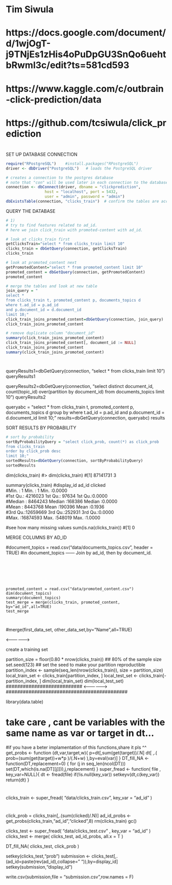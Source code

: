 #   Tim Siwula
#   https://docs.google.com/document/d/1wjOgT-j9TNjEs1zHis4oPuDpGU3SnQo6uehtbRwml3c/edit?ts=581cd593
#   https://www.kaggle.com/c/outbrain-click-prediction/data
#   https://github.com/tcsiwula/click_prediction
#
########################### SET UP DATABASE CONNECTION ################################
```R
require("RPostgreSQL")    #install.packages("RPostgreSQL")
driver <- dbDriver("PostgreSQL")   # loads the PostgreSQL driver

# creates a connection to the postgres database
# note that "con" will be used later in each connection to the database
connection <- dbConnect(driver, dbname = "clickprediction",
                 host = "localhost", port = 5432,
                 user = "admin", password = "admin")
dbExistsTable(connection, "clicks_train")  # confirm the tables are accessible
```
####################################################################################


########################### QUERY THE DATABASE ########################################
```R
# 1) 
# try to find features related to ad_id.
# here we join click_train with promoted-content with ad_id.

# look at clicks_train first
getClicksTrain="select * from clicks_train limit 10"
clicks_train = dbGetQuery(connection, getClicksTrain)
clicks_train

# look at promoted_content next
getPromotedContent="select * from promoted_content limit 10"
promoted_content = dbGetQuery(connection, getPromotedContent)
promoted_content

# merge the tables and look at new table
join_query = "
select * 
from clicks_train t, promoted_content p, documents_topics d
where t.ad_id = p.ad_id 
and p.document_id = d.document_id 
limit 10;"
click_train_joins_promoted_content=dbGetQuery(connection, join_query)
click_train_joins_promoted_content

# remove duplicate column "document_id"
summary(click_train_joins_promoted_content)
click_train_joins_promoted_content[, document_id := NULL]
click_train_joins_promoted_content
summary(click_train_joins_promoted_content)




```
####################################################################################

queryResults1=dbGetQuery(connection, "select * from clicks_train limit 10")
queryResults1


queryResults2=dbGetQuery(connection, "select distinct document_id, count(topic_id) over(partition by document_id) from documents_topics limit 10")
queryResults2


queryabc = "select * from clicks_train t, promoted_content p, documents_topics d
group by 
where t.ad_id = p.ad_id and p.document_id = d.document_id limit 10;"
results=dbGetQuery(connection, queryabc)
results








########################### SORT RESULTS BY PROBABILITY ################################

```R
# sort by probability
sortByProbabilityQuery = "select click_prob, count(*) as click_prob
from clicks_train
order by click_prob desc 
limit 10;"
sortedResults=dbGetQuery(connection, sortByProbabilityQuery)
sortedResults
```





dim(clicks_train)
#> dim(clicks_train)
#[1] 87141731        3

summary(clicks_train)
#display_id           ad_id           clicked      
#Min.   :       1   Min.   :     1   Min.   :0.0000  
#1st Qu.: 4216023   1st Qu.: 97634   1st Qu.:0.0000  
#Median : 8464243   Median :168386   Median :0.0000  
#Mean   : 8443768   Mean   :190396   Mean   :0.1936  
#3rd Qu.:12659669   3rd Qu.:252931   3rd Qu.:0.0000  
#Max.   :16874593   Max.   :548019   Max.   :1.0000  

#see how many missing values
sum(is.na(clicks_train))
#[1] 0

########################### MERGE COLUMNS BY AD_ID ####################################
#document_topics = read.csv("data/documents_topics.csv", header = TRUE)
#in document_topics ------ Join by ad_id, then by document_id.
```






promoted_content = read.csv("data/promoted_content.csv")
dim(document_topics)
summary(document_topics)
test_merge = merge(clicks_train, promoted_content, by="ad_id",all=TRUE)
test_merge



```

#merge(first_data_set, other_data_set,by=”Name”,all=TRUE)




########################### <------------------> ###########################################












########################### create a training set ###########################################
partition_size = floor(0.80 * nrow(clicks_train)) ## 80% of the sample size
set.seed(123) ## set the seed to make your partition reproductible
partition_index <- sample(seq_len(nrow(clicks_train)), size = partition_size)
local_train_set <- clicks_train[partition_index, ]
local_test_set <- clicks_train[-partition_index, ]
dim(local_train_set)
dim(local_test_set)
########################### <------------------> ###########################################


























library(data.table)

# take care , cant be variables with the same name as var or target in dt... 
#if you have a beter implamentation of this functions,share it pls ^^
get_probs <- function (dt,var,target,w){
  p=dt[,sum(get(target))/.N]
  dt[ ,.( prob=(sum(get(target))+w*p )/(.N+w) ),by=eval(var)]
}
DT_fill_NA <- function(DT,replacement=0) {
  for (j in seq_len(ncol(DT)))
    set(DT,which(is.na(DT[[j]])),j,replacement)
}
super_fread <- function( file , key_var=NULL){
  dt <- fread(file)
  if(!is.null(key_var)) setkeyv(dt,c(key_var))
  return(dt)
}

#
clicks_train  <- super_fread( "data/clicks_train.csv", key_var = "ad_id" )

#
click_prob = clicks_train[,.(sum(clicked)/.N)]
ad_id_probs   <- get_probs(clicks_train,"ad_id","clicked",8)
rm(clicks_train)
gc()

clicks_test   <- super_fread( "data/clicks_test.csv" , key_var = "ad_id" )
clicks_test <- merge( clicks_test, ad_id_probs, all.x = T )

DT_fill_NA( clicks_test, click_prob )

setkey(clicks_test,"prob")
submission <- clicks_test[,.(ad_id=paste(rev(ad_id),collapse=" ")),by=display_id]
setkey(submission,"display_id")

write.csv(submission,file = "submission.csv",row.names = F)
